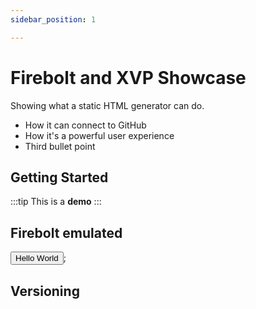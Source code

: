 ```yaml
---
sidebar_position: 1

---
```

<!-- External component -->


# Firebolt and XVP Showcase

Showing what a static HTML generator can do.
* How it can connect to GitHub
* How it's a powerful user experience
* Third bullet point


## Getting Started
:::tip
This is a  **demo**
:::


## Firebolt emulated
<Button variant="contained">Hello World</Button>;

## Versioning
